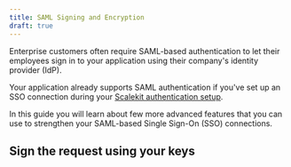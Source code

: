 ```yaml
---
title: SAML Signing and Encryption
draft: true
---
```


Enterprise customers often require SAML-based authentication to let their employees sign in to your application using their company's identity provider (IdP).

Your application already supports SAML authentication if you've set up an SSO connection during your [Scalekit authentication setup](/manual/sso-quickstart/).

In this guide you will learn about few more advanced features that you can use to strengthen your SAML-based Single Sign-On (SSO) connections.


## Sign the request using your keys